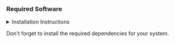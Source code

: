 ### Required Software

<details>
  <summary>Installation Instructions</summary> 

  These installation instructions may not be complete and may vary from system to system. These instuctions should work on MacOS and Linux instructions for Linux. If you are a windows user please open a pr and we will update these instructions and Godspeed brave soldier 
  ```bash
  # Install Rustup
  curl --proto '=https' --tlsv1.2 -sSf https://sh.rustup.rs | sh
  # Install Rust 1.79.0
  rustup install 1.79.0
  # Install Solana using solana-install
  curl --proto '=https' --tlsv1.2 -sSf https://release.solana.com/v1.18.17/install | sh
  # Install Anchor avm
  cargo install --git https://github.com/project-serum/anchor avm --locked
  # Install Anchor 0.30.1
  avm install 0.30.1
  # Install Bonsol CLI, Risc0 Toolchain
  curl --proto '=https' --tlsv1.2 -sSf https://install.bonsol.sh | sh
  ```
</details>

Don't forget to install the required dependencies for your system.